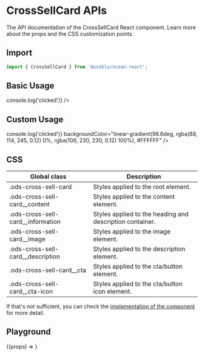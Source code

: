 
<Meta title="Components/CrossSellCard" component={CrossSellCard} />

# CrossSellCard APIs

The API documentation of the CrossSellCard React component. Learn more about the props and the CSS customization points.

## Import

```javascript
import { CrossSellCard } from '@useblu/ocean-react';
```

## Basic Usage

<Canvas withSource="open" withToolbar>
  <Story name="basic">
    <CrossSellCard
      title="Card Title"
      description="Lorem ipsum dolor sit amet, consectetur adipiscing elit."
      ctaText="Call To Action"
      imageSrc={emptyImage}
      ctaAction={() => console.log('clicked')}
    />
  </Story>
</Canvas>

## Custom Usage

<Canvas withSource="open" withToolbar>
  <Story name="custom">
    <CrossSellCard
      title={{ text: 'Card Title', color: '#393B47' }}
      description={{
        text: 'Lorem ipsum dolor sit amet, consectetur adipiscing elit.',
        color: '#67697A',
      }}
      ctaText="Conheça o Boleto Fácil"
      imageSrc={emptyImage}
      ctaAction={() => console.log('clicked')}
      backgroundColor="linear-gradient(98.6deg, rgba(88, 114, 245, 0.12) 0%, rgba(106, 230, 230, 0.12) 100%), #FFFFFF"
    />
  </Story>
</Canvas>

## CSS

| Global class                        | Description                                              |
| ----------------------------------- | -------------------------------------------------------- |
| .ods-cross-sell-card                | Styles applied to the root element.                      |
| .ods-cross-sell-card\_\_content     | Styles applied to the content element.                   |
| .ods-cross-sell-card\_\_information | Styles applied to the heading and description container. |
| .ods-cross-sell-card\_\_image       | Styles applied to the image element.                     |
| .ods-cross-sell-card\_\_description | Styles applied to the description element.               |
| .ods-cross-sell-card\_\_cta         | Styles applied to the cta/button element.                |
| .ods-cross-sell-card\_\_cta-icon    | Styles applied to the cta/button icon element.           |

If that's not sufficient, you can check the [implementation of the component](https://github.com/ocean-ds/ocean-web/blob/master/packages/ocean-react/src/CrossSellCard/CrossSellCard.tsx) for more detail.

## Playground

<Canvas>
  <Story
    name="playground"
    args={{
      title: 'Card Title',
      description: 'Lorem ipsum dolor sit amet, consectetur adipiscing elit.',
      imageSrc: emptyImage,
      ctaText: 'Call To Action',
    }}
  >
    {(props) => <CrossSellCard {...props} />}
  </Story>
</Canvas>
